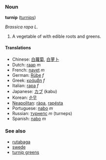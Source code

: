 ===Noun===
'''turnip''' ([[turnips]])

''Brassica rapa L.''
#A vegetable of with edible roots and greens. 

====Translations====
*Chinese: [[白蘿蔔]], [[白萝卜]]
*Dutch: [[raap]] ''m''
*French: [[navet]] ''m''
*German: [[Rübe]] ''f''
*Greek: [[κράμβη]] ''f''
*Italian: [[rapa]] ''f''
*Japanese: [[カブ]] (kabu)
*Korean: [[순무]]
*[[Neapolitan]]: [[ràpa]], [[rapésta]]
*Portuguese: [[nabo]] ''m''
*Russian: [[турнепс]] ''m'' (turneps)
*Spanish: [[nabo]] ''m''

===See also===
*[[rutabaga]]
*[[swede]]
*[[turnip greens]]